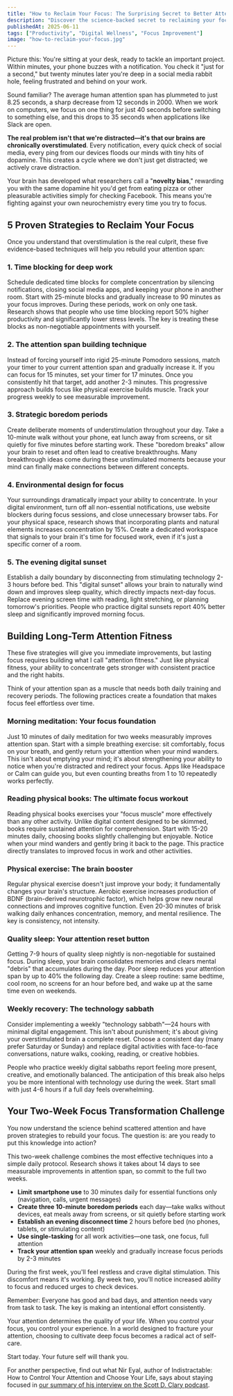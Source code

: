 ```yaml
---
title: "How to Reclaim Your Focus: The Surprising Secret to Better Attention in a Distracted World"
description: "Discover the science-backed secret to reclaiming your focus in our distracted world. Learn 5 proven strategies to improve attention span, reduce digital overstimulation, and build long-term concentration skills through strategic boredom and environmental design."
publishedAt: 2025-06-11
tags: ["Productivity", "Digital Wellness", "Focus Improvement"]
image: "how-to-reclaim-your-focus.jpg"
---
```



<BlogPageLayout frontmatter={frontmatter}>

Picture this: You're sitting at your desk, ready to tackle an important project. Within minutes, your phone buzzes with a notification. You check it "just for a second," but twenty minutes later you're deep in a social media rabbit hole, feeling frustrated and behind on your work.

Sound familiar? The average human attention span has plummeted to just 8.25 seconds, a sharp decrease from 12 seconds in 2000. When we work on computers, we focus on one thing for just 40 seconds before switching to something else, and this drops to 35 seconds when applications like Slack are open.

**The real problem isn't that we're distracted—it's that our brains are chronically overstimulated**. Every notification, every quick check of social media, every ping from our devices floods our minds with tiny hits of dopamine. This creates a cycle where we don't just get distracted; we actively crave distraction.

Your brain has developed what researchers call a "**novelty bias**," rewarding you with the same dopamine hit you'd get from eating pizza or other pleasurable activities simply for checking Facebook. This means you're fighting against your own neurochemistry every time you try to focus.

## 5 Proven Strategies to Reclaim Your Focus

Once you understand that overstimulation is the real culprit, these five evidence-based techniques will help you rebuild your attention span:

### 1. Time blocking for deep work

Schedule dedicated time blocks for complete concentration by silencing notifications, closing social media apps, and keeping your phone in another room. Start with 25-minute blocks and gradually increase to 90 minutes as your focus improves. During these periods, work on only one task. Research shows that people who use time blocking report 50% higher productivity and significantly lower stress levels. The key is treating these blocks as non-negotiable appointments with yourself.

### 2. The attention span building technique

Instead of forcing yourself into rigid 25-minute Pomodoro sessions, match your timer to your current attention span and gradually increase it. If you can focus for 15 minutes, set your timer for 17 minutes. Once you consistently hit that target, add another 2-3 minutes. This progressive approach builds focus like physical exercise builds muscle. Track your progress weekly to see measurable improvement.

### 3. Strategic boredom periods

Create deliberate moments of understimulation throughout your day. Take a 10-minute walk without your phone, eat lunch away from screens, or sit quietly for five minutes before starting work. These "boredom breaks" allow your brain to reset and often lead to creative breakthroughs. Many breakthrough ideas come during these unstimulated moments because your mind can finally make connections between different concepts.

### 4. Environmental design for focus

Your surroundings dramatically impact your ability to concentrate. In your digital environment, turn off all non-essential notifications, use website blockers during focus sessions, and close unnecessary browser tabs. For your physical space, research shows that incorporating plants and natural elements increases concentration by 15%. Create a dedicated workspace that signals to your brain it's time for focused work, even if it's just a specific corner of a room.

### 5. The evening digital sunset

Establish a daily boundary by disconnecting from stimulating technology 2-3 hours before bed. This "digital sunset" allows your brain to naturally wind down and improves sleep quality, which directly impacts next-day focus. Replace evening screen time with reading, light stretching, or planning tomorrow's priorities. People who practice digital sunsets report 40% better sleep and significantly improved morning focus.

## Building Long-Term Attention Fitness

These five strategies will give you immediate improvements, but lasting focus requires building what I call "attention fitness." Just like physical fitness, your ability to concentrate gets stronger with consistent practice and the right habits.

Think of your attention span as a muscle that needs both daily training and recovery periods. The following practices create a foundation that makes focus feel effortless over time.

### Morning meditation: Your focus foundation

Just 10 minutes of daily meditation for two weeks measurably improves attention span. Start with a simple breathing exercise: sit comfortably, focus on your breath, and gently return your attention when your mind wanders. This isn't about emptying your mind; it's about strengthening your ability to notice when you're distracted and redirect your focus. Apps like Headspace or Calm can guide you, but even counting breaths from 1 to 10 repeatedly works perfectly.

### Reading physical books: The ultimate focus workout

Reading physical books exercises your "focus muscle" more effectively than any other activity. Unlike digital content designed to be skimmed, books require sustained attention for comprehension. Start with 15-20 minutes daily, choosing books slightly challenging but enjoyable. Notice when your mind wanders and gently bring it back to the page. This practice directly translates to improved focus in work and other activities.

### Physical exercise: The brain booster

Regular physical exercise doesn't just improve your body; it fundamentally changes your brain's structure. Aerobic exercise increases production of BDNF (brain-derived neurotrophic factor), which helps grow new neural connections and improves cognitive function. Even 20-30 minutes of brisk walking daily enhances concentration, memory, and mental resilience. The key is consistency, not intensity.

### Quality sleep: Your attention reset button

Getting 7-9 hours of quality sleep nightly is non-negotiable for sustained focus. During sleep, your brain consolidates memories and clears mental "debris" that accumulates during the day. Poor sleep reduces your attention span by up to 40% the following day. Create a sleep routine: same bedtime, cool room, no screens for an hour before bed, and wake up at the same time even on weekends.

### Weekly recovery: The technology sabbath

Consider implementing a weekly "technology sabbath"—24 hours with minimal digital engagement. This isn't about punishment; it's about giving your overstimulated brain a complete reset. Choose a consistent day (many prefer Saturday or Sunday) and replace digital activities with face-to-face conversations, nature walks, cooking, reading, or creative hobbies.

People who practice weekly digital sabbaths report feeling more present, creative, and emotionally balanced. The anticipation of this break also helps you be more intentional with technology use during the week. Start small with just 4-6 hours if a full day feels overwhelming.

## Your Two-Week Focus Transformation Challenge

You now understand the science behind scattered attention and have proven strategies to rebuild your focus. The question is: are you ready to put this knowledge into action?

This two-week challenge combines the most effective techniques into a simple daily protocol. Research shows it takes about 14 days to see measurable improvements in attention span, so commit to the full two weeks.

- **Limit smartphone use** to 30 minutes daily for essential functions only (navigation, calls, urgent messages)
- **Create three 10-minute boredom periods** each day—take walks without devices, eat meals away from screens, or sit quietly before starting work
- **Establish an evening disconnect time** 2 hours before bed (no phones, tablets, or stimulating content)
- **Use single-tasking** for all work activities—one task, one focus, full attention
- **Track your attention span** weekly and gradually increase focus periods by 2-3 minutes

During the first week, you'll feel restless and crave digital stimulation. This discomfort means it's working. By week two, you'll notice increased ability to focus and reduced urges to check devices.

Remember: Everyone has good and bad days, and attention needs vary from task to task. The key is making an intentional effort consistently.

Your attention determines the quality of your life. When you control your focus, you control your experience. In a world designed to fracture your attention, choosing to cultivate deep focus becomes a radical act of self-care.

Start today. Your future self will thank you.

For another perspective, find out what Nir Eyal, author of Indistractable: How to Control Your Attention and Choose Your Life, says about staying focused in [our summary of his interview on the Scott D. Clary podcast](/podcasts/scott-d-clary/stay-focused-become-indistractable-nir-eyal-habit-procrastination-expert).

<PodcastSummariesAd />

</BlogPageLayout>
